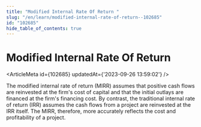 ```yaml
---
title: "Modified Internal Rate Of Return "
slug: "/en/learn/modified-internal-rate-of-return--102685"
id: "102685"
hide_table_of_contents: true
---
```



# Modified Internal Rate Of Return 

<ArticleMeta id={102685} updatedAt={'2023-09-26 13:59:02'} />
<div className='border-solid border-b border-t-0 my-4 border-[var(--ifm-color-gray-300)]' />

The modified internal rate of return (MIRR) assumes that positive cash flows are reinvested at the firm's cost of capital and that the initial outlays are financed at the firm's financing cost. By contrast, the traditional internal rate of return (IRR) assumes the cash flows from a project are reinvested at the IRR itself. The MIRR, therefore, more accurately reflects the cost and profitability of a project.
